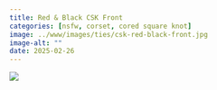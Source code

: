 ```yaml
---
title: Red & Black CSK Front
categories: [nsfw, corset, cored square knot]
image: ../www/images/ties/csk-red-black-front.jpg
image-alt: ""
date: 2025-02-26
---
```



![](../www/images/ties/csk-red-black-front.jpg)

